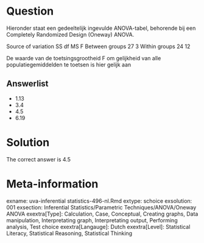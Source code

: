 Question
========

Hieronder staat een gedeeltelijk ingevulde ANOVA-tabel, behorende bij een Completely Randomized Design (Oneway) ANOVA.

Source of variation SS df MS F
Between groups 27 3
Within groups 24 12

De waarde van de toetsingsgrootheid F om gelijkheid van alle populatiegemiddelden te toetsen is hier gelijk aan 

Answerlist
----------
* 1.13
* 3.4
* 4.5
* 6.19

Solution
========

The correct answer is  4.5 

Meta-information
================
exname: uva-inferential statistics-496-nl.Rmd 
extype: schoice 
exsolution: 001 
exsection: Inferential Statistics/Parametric Techniques/ANOVA/Oneway ANOVA
exextra[Type]: Calculation, Case, Conceptual, Creating graphs, Data manipulation, Interpretating graph, Interpretating output, Performing analysis, Test choice 
exextra[Langauge]: Dutch 
exextra[Level]: Statistical Literacy, Statistical Reasoning, Statistical Thinking 
